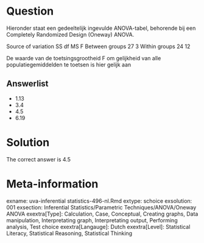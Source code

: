 Question
========

Hieronder staat een gedeeltelijk ingevulde ANOVA-tabel, behorende bij een Completely Randomized Design (Oneway) ANOVA.

Source of variation SS df MS F
Between groups 27 3
Within groups 24 12

De waarde van de toetsingsgrootheid F om gelijkheid van alle populatiegemiddelden te toetsen is hier gelijk aan 

Answerlist
----------
* 1.13
* 3.4
* 4.5
* 6.19

Solution
========

The correct answer is  4.5 

Meta-information
================
exname: uva-inferential statistics-496-nl.Rmd 
extype: schoice 
exsolution: 001 
exsection: Inferential Statistics/Parametric Techniques/ANOVA/Oneway ANOVA
exextra[Type]: Calculation, Case, Conceptual, Creating graphs, Data manipulation, Interpretating graph, Interpretating output, Performing analysis, Test choice 
exextra[Langauge]: Dutch 
exextra[Level]: Statistical Literacy, Statistical Reasoning, Statistical Thinking 
